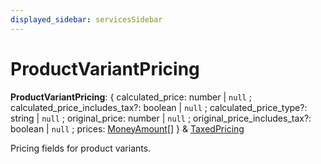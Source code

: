 ```yaml
---
displayed_sidebar: servicesSidebar
---
```



# ProductVariantPricing

 **ProductVariantPricing**: &#123; calculated_price: number \| `null` ; calculated_price_includes_tax?: boolean \| `null` ; calculated_price_type?: string \| `null` ; original_price: number \| `null` ; original_price_includes_tax?: boolean \| `null` ; prices: [MoneyAmount](../classes/MoneyAmount.mdx)[]  &#125; & [TaxedPricing](TaxedPricing.mdx)

Pricing fields for product variants.
